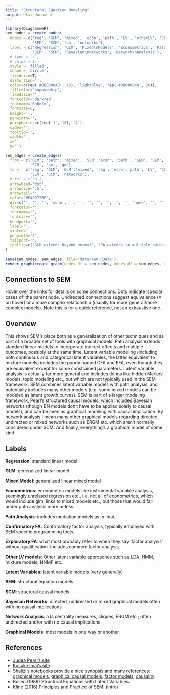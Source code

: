 ```yaml
---
title: "Structural Equation Modeling"
output: html_document
---
```



```r
library(DiagrammeR)
sem_nodes = create_nodes(    
  nodes = c('reg', 'GLM', 'mixed', 'econ', 'path', 'LV', 'otherLV', 'CFA', 'EFA', 'gm', 
            'SEM', 'SCM', 'bn', 'networks'),
  label = c('Regression', 'GLM', 'Mixed\nModels', 'Econometrics', 'Path\nAnalysis','Latent\nVariables', 'Other\nLV models', 'Confirmatory\nFA', 'Exploratory\nFA', 'Graphical\nModels', 
            'SEM', 'SCM', 'Bayesian\nNetworks', 'Network\nAnalysis'),
  # type = 'a',
  # value = 1,
  style = 'filled',
  shape = 'circle',
  fixedsize=T,
  distortion='',
  color=c(rep('#8B000040', 10), 'lightblue', rep('#8B000040', 20)),
  fillcolor='papayawhip',
  fixedsize='',
  fontcolor='darkred',
  fontname='Roboto',
  fontsize=6,
  height='',
  penwidth='',
  peripheries=c(rep('1', 10), '4'),
  sides='',
  tooltip='',
  width='',
  x='',
  y='')

sem_edges = create_edges(
  from = c('GLM', 'path', 'mixed', 'SEM','econ', 'path', 'SEM', 'SEM', 'LV', 'LV', 'LV','EFA', 'SCM', 
           'SCM', 'gm', 'gm'),
  to =   c('reg', 'GLM', 'GLM','mixed', 'reg', 'econ','path', 'LV', 'CFA', 'EFA', 'otherLV','CFA', 'bn', 
           'SEM', 'SCM', 'networks'),
  # rel = c('a'),
  arrowhead='dot',
  arrowsize='.5',
  arrowtail='',
  color='#FA8072BF',
  dir=c('', '', '', 'none', '', '', '', '', '', '', '', 'none', '', '', '', ''),
  fontcolor='',
  fontname='',
  fontsize='',
  headport='',
  label='',
  minlen='',
  penwidth='2',
  tailport='',
  tooltip=c('GLM extends beyond normal', 'PA extends to multiple outcomes and indirect effects', 'Mixed models extend to dependent observations', 'Latent Growth Curve models in SEM are equivalent', '', '', 'SEM primarily combines latent variables with structural path models', 'SEM primarily combines latent variables with structural path models', '', '', '', 'CFA is EFA with some loadings constrained to equal 0', '', '', 'SCM are graphical models with causal implications', '')
)

save(sem_nodes, sem_edges, file='data/sem.RData')
render_graph(create_graph(nodes_df = sem_nodes, edges_df = sem_edges, graph_name='Structural Equation Modeling'), height = 1000, width = 750)
```


## Connections to SEM

Hover over the links for details on some connections.  Dots indicate 'special cases of' the parent node. Undirected connections suggest equivalence (&equiv; on hover) or a more complex relationship (usually for more general/more complex models).  Note this is for a quick reference, not an exhaustive one.

## Overview

This shows SEM's place both as a generalization of other techniques and as part of a broader set of tools with graphical models. Path analysis extends standard linear models to incorporate indirect effects and multiple outcomes, possibly at the same time.  Latent variable modeling (including both continuous and categorical latent variables, the latter equivalent to mixture models) includes the poorly named CFA and EFA, even though they are equivalent except for some constrained parameters. Latent variable analysis is actually far more general and includes things like hidden Markov models, topic modeling etc., but which are not typically used in the SEM framework.  SEM combines latent variable models with path analysis, and potentially includes many other models (e.g. some mixed models can be modeled as latent growth curves). SEM is part of a larger modeling framework, Pearl's structured causal models, which includes Bayesian networks (though BN models don't have to be applied solely to causal models), and can be seen as graphical modeling with causal implication. By network analysis I mean many other graphical models regarding directed, undirected or mixed networks such as ERGM etc. which aren't normally considered under SCM.  And finally, everything's a graphical model of some kind.


## Labels

**Regression**: standard linear model

**GLM**: generalized linear model

**Mixed Model**: generalized linear mixed model

**Econometrics**: econometric models like instrumental variable analysis, seemingly unrelated regression etc., i.e. not all of econometrics, which would include glm, links to mixed models etc., but those that would fall under path analysis more or less.

**Path Analysis**: includes mediation models as in Imai.

**Confirmatory FA**: Confirmatory factor analysis, typically employed with SEM specific programming tools.

**Exploratory FA**: what most probably refer to when they say 'factor analysis' without qualification.  Includes common factor analysis.

**Other LV models**: Other latent variable approaches such as LDA, HMM, mixture models, NNMF etc.

**Latent Variables**: latent variable models (very generally)

**SEM**: structural equation models

**SCM**: structural causal models

**Bayesian Networks**: directed, undirected or mixed graphical models often with no causal implications

**Network Analysis**: a la centrality measures, cliques, ERGM etc.; often undirected and/or with no causal implications

**Graphical Models**: most models in one way or another


## References

- [Judea Pearl's site](http://bayes.cs.ucla.edu/jp_home.html)
- [Kosuke Imai's site](http://imai.princeton.edu/)
- Shalizi's notebooks provide a nice synopsis and many references: [graphical models](http://bactra.org/notebooks/graphical-models.html), [graphical causal models](http://bactra.org/notebooks/graphical-causal-models.html), [factor models](http://bactra.org/notebooks/factor-models.html), [causality](http://bactra.org/notebooks/causality.html)
- Bollen (1989) Structural Equations with Latent Variables.
- Kline (2016) Principles and Practice of SEM. (intro)